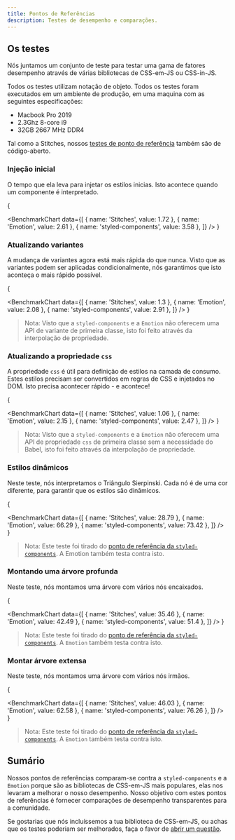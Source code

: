 ```yaml
---
title: Pontos de Referências
description: Testes de desempenho e comparações.
---
```


## Os testes

Nós juntamos um conjunto de teste para testar uma gama de fatores desempenho através de várias bibliotecas de CSS-em-JS ou CSS-in-JS.

Todos os testes utilizam notação de objeto. Todos os testes foram executados em um ambiente de produção, em uma maquina com as seguintes especificações:

- Macbook Pro 2019
- 2.3Ghz 8-core i9
- 32GB 2667 MHz DDR4

Tal como a Stitches, nossos [testes de ponto de referência](https://github.com/stitchesjs/stitches-bench) também são de código-aberto.

### Injeção inicial

O tempo que ela leva para injetar os estilos inicias. Isto acontece quando um componente é interpretado.

{

<BenchmarkChart
  data={[
    { name: 'Stitches', value: 1.72 },
    { name: 'Emotion', value: 2.61 },
    { name: 'styled-components', value: 3.58 },
  ]}
/>
}

### Atualizando variantes

A mudança de variantes agora está mais rápida do que nunca. Visto que as variantes podem ser aplicadas condicionalmente, nós garantimos que isto aconteça o mais rápido possível.

{

<BenchmarkChart
  data={[
    { name: 'Stitches', value: 1.3 },
    { name: 'Emotion', value: 2.08 },
    { name: 'styled-components', value: 2.91 },
  ]}
/>
}

> Nota: Visto que a `styled-components` e a `Emotion` não oferecem uma API de variante de primeira classe, isto foi feito através da interpolação de propriedade.

### Atualizando a propriedade `css`

A propriedade `css` é útil para definição de estilos na camada de consumo. Estes estilos precisam ser convertidos em regras de CSS e injetados no DOM. Isto precisa acontecer rápido - e acontece!

{

<BenchmarkChart
  data={[
    { name: 'Stitches', value: 1.06 },
    { name: 'Emotion', value: 2.15 },
    { name: 'styled-components', value: 2.47 },
  ]}
/>
}

> Nota: Visto que a `styled-components` e a `Emotion` não oferecem uma API de propriedade `css` de primeira classe sem a necessidade do Babel, isto foi feito através da interpolação de propriedade.


### Estilos dinâmicos

Neste teste, nós interpretamos o Triângulo Sierpinski. Cada nó é de uma cor diferente, para garantir que os estilos são dinâmicos.

{

<BenchmarkChart
  data={[
    { name: 'Stitches', value: 28.79 },
    { name: 'Emotion', value: 66.29 },
    { name: 'styled-components', value: 73.42 },
  ]}
/>
}

> Nota: Este teste foi tirado do [ponto de referência da `styled-components`](https://github.com/styled-components/styled-components/tree/main/packages/benchmarks). A Emotion também testa contra isto.

### Montando uma árvore profunda

Neste teste, nós montamos uma árvore com vários nós encaixados.

{

<BenchmarkChart
  data={[
    { name: 'Stitches', value: 35.46 },
    { name: 'Emotion', value: 42.49 },
    { name: 'styled-components', value: 51.4 },
  ]}
/>
}

> Nota: Este teste foi tirado do [ponto de referência da `styled-components`](https://github.com/styled-components/styled-components/tree/main/packages/benchmarks). A `Emotion` também testa contra isto.

### Montar árvore extensa

Neste teste, nós montamos uma árvore com vários nós irmãos.

{

<BenchmarkChart
  data={[
    { name: 'Stitches', value: 46.03 },
    { name: 'Emotion', value: 62.58 },
    { name: 'styled-components', value: 76.26 },
  ]}
/>
}

> Nota: Este teste foi tirado do [ponto de referência da `styled-components`](https://github.com/styled-components/styled-components/tree/main/packages/benchmarks). A `Emotion` também testa contra isto.

## Sumário

Nossos pontos de referências comparam-se contra a `styled-components` e a `Emotion` porque são as bibliotecas de CSS-em-JS mais populares, elas nos levaram a melhorar o nosso desempenho. Nosso objetivo com estes pontos de referências é fornecer comparações de desempenho transparentes para a comunidade.

Se gostarias que nós incluíssemos a tua biblioteca de CSS-em-JS, ou achas que os testes poderiam ser melhorados, faça o favor de [abrir um questão](https://github.com/stitchesjs/stitches-bench).

